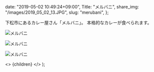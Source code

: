 
  date: "2019-05-02 10:49:24+09:00",
  Title: "メルバニ",
  share_img: "/images/2019_05_02_13.JPG",
  slug: "merubani",
};

下松市にあるカレー屋さん「メルバニ」。
本格的なカレーが食べられます。

![メルバニ](/images/2019_05_02_11.JPG)

![メルバニ](/images/2019_05_02_12.JPG)

![メルバニ](/images/2019_05_02_13.JPG)

  <>
    <Head>
      <title>{meta.Title} | 異郷好実</title>
    </Head>
    <PostLayout meta={meta}>{children}</PostLayout>
  </>
);
